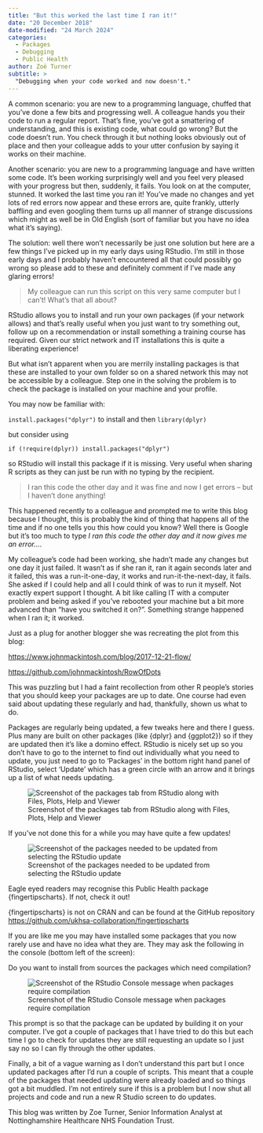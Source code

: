 ```yaml
---
title: "But this worked the last time I ran it!"
date: "20 December 2018"
date-modified: "24 March 2024"
categories:
  - Packages
  - Debugging
  - Public Health
author: Zoë Turner
subtitle: >
  "Debugging when your code worked and now doesn't."
---
```


A common scenario: you are new to a programming language, chuffed that you’ve done a few bits and progressing well. A colleague hands you their code to run a regular report. That’s fine, you’ve got a smattering of understanding, and this is existing code, what could go wrong? But the code doesn’t run. You check through it but nothing looks obviously out of place and then your colleague adds to your utter confusion by saying it works on their machine.

Another scenario: you are new to a programming language and have written some code. It’s been working surprisingly well and you feel very pleased with your progress but then, suddenly, it fails. You look on at the computer, stunned. It worked the last time you ran it! You’ve made no changes and yet lots of red errors now appear and these errors are, quite frankly, utterly baffling and even googling them turns up all manner of strange discussions which might as well be in Old English (sort of familiar but you have no idea what it’s saying).

The solution: well there won’t necessarily be just one solution but here are a few things I’ve picked up in my early days using RStudio. I’m still in those early days and I probably haven’t encountered all that could possibly go wrong so please add to these and definitely comment if I’ve made any glaring errors!

> My colleague can run this script on this very same computer but I can’t! What’s that all about?

RStudio allows you to install and run your own packages (if your network allows) and that’s really useful when you just want to try something out, follow up on a recommendation or install something a training course has required. Given our strict network and IT installations this is quite a liberating experience!

But what isn’t apparent when you are merrily installing packages is that these are installed to your own folder so on a shared network this may not be accessible by a colleague. Step one in the solving the problem is to check the package is installed on your machine and your profile.

You may now be familiar with:

`install.packages("dplyr")` to install and then `library(dplyr)`

but consider using

`if (!require(dplyr)) install.packages("dplyr")`

so RStudio will install this package if it is missing. Very useful when sharing R scripts as they can just be run with no typing by the recipient.

> I ran this code the other day and it was fine and now I get errors – but I haven’t done anything!

This happened recently to a colleague and prompted me to write this blog because I thought, this is probably the kind of thing that happens all of the time and if no one tells you this how could you know? Well there is Google but it’s too much to type _I ran this code the other day and it now gives me an error…_.

My colleague’s code had been working, she hadn’t made any changes but one day it just failed. It wasn’t as if she ran it, ran it again seconds later and it failed, this was a run-it-one-day, it works and run-it-the-next-day, it fails. She asked if I could help and all I could think of was to run it myself. Not exactly expert support I thought. A bit like calling IT with a computer problem and being asked if you’ve rebooted your machine but a bit more advanced than “have you switched it on?”. Something strange happened when I ran it; it worked.

Just as a plug for another blogger she was recreating the plot from this blog:

[https://www.johnmackintosh.com/blog/2017-12-21-flow/](https://www.johnmackintosh.com/blog/2017-12-21-flow/)

[https://github.com/johnmackintosh/RowOfDots](https://github.com/johnmackintosh/RowOfDots)

This was puzzling but I had a faint recollection from other R people’s stories that you should keep your packages are up to date. One course had even said about updating these regularly and had, thankfully, shown us what to do.

Packages are regularly being updated, a few tweaks here and there I guess. Plus many are built on other packages (like {dplyr} and {ggplot2}) so if they are updated then it’s like a domino effect. RStudio is nicely set up so you don’t have to go to the internet to find out individually what you need to update, you just need to go to ‘Packages’ in the bottom right hand panel of RStudio, select ‘Update’ which has a green circle with an arrow and it brings up a list of what needs updating.

![Screenshot of the packages tab from RStudio along with Files, Plots, Help and Viewer](img/screenshot-packages-rstudio.png)

If you’ve not done this for a while you may have quite a few updates!

![Screenshot of the packages needed to be updated from selecting the RStudio update](img/screenshot-package-update.png)

Eagle eyed readers may recognise this Public Health package {fingertipscharts}. If not, check it out!

::: aside
{fingertipscharts} is not on CRAN and can be found at the GitHub repository [https://github.com/ukhsa-collaboration/fingertipscharts](https://github.com/ukhsa-collaboration/fingertipscharts)
:::

If you are like me you may have installed some packages that you now rarely use and have no idea what they are. They may ask the following in the console (bottom left of the screen):

Do you want to install from sources the packages which need compilation?

![Screenshot of the RStudio Console message when packages require compilation](img/screenshot-compilation-message.png)

This prompt is so that the package can be updated by building it on your computer. I’ve got a couple of packages that I have tried to do this but each time I go to check for updates they are still requesting an update so I just say no so I can fly through the other updates.

Finally, a bit of a vague warning as I don’t understand this part but I once updated packages after I’d run a couple of scripts. This meant that a couple of the packages that needed updating were already loaded and so things got a bit muddled. I’m not entirely sure if this is a problem but I now shut all projects and code and run a new R Studio screen to do updates.

This blog was written by Zoe Turner, Senior Information Analyst at Nottinghamshire Healthcare NHS Foundation Trust.
